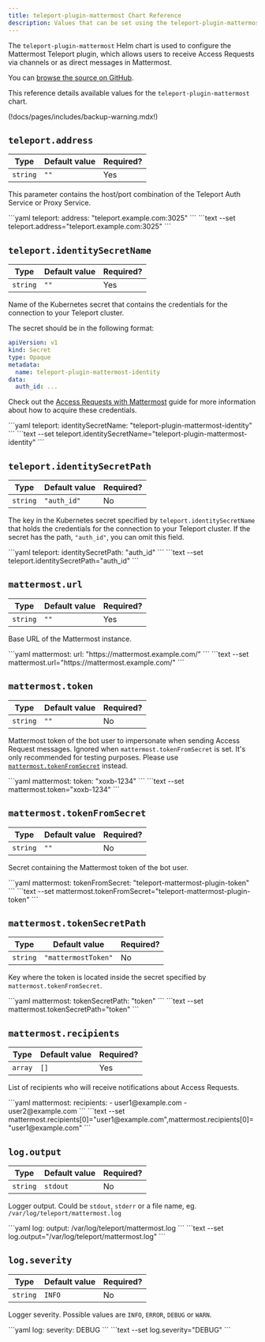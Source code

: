```yaml
---
title: teleport-plugin-mattermost Chart Reference
description: Values that can be set using the teleport-plugin-mattermost Helm chart
---
```


The `teleport-plugin-mattermost` Helm chart is used to configure the
Mattermost Teleport plugin, which allows users to receive Access
Requests via channels or as direct messages in Mattermost.

You can [browse the source on GitHub](https://github.com/gravitational/teleport-plugins/tree/v(=teleport.version=)/charts/access/mattermost).

This reference details available values for the `teleport-plugin-mattermost` chart.

(!docs/pages/includes/backup-warning.mdx!)

## `teleport.address`

| Type | Default value | Required? |
| - | - | - |
| `string` | `""` | Yes |

This parameter contains the host/port combination of the Teleport Auth Service or Proxy Service.

<Tabs>
  <TabItem label="values.yaml">
  ```yaml
  teleport:
    address: "teleport.example.com:3025"
  ```
  </TabItem>
  <TabItem label="--set">
  ```text
  --set teleport.address="teleport.example.com:3025"
  ```
  </TabItem>
</Tabs>

## `teleport.identitySecretName`

| Type | Default value | Required? |
| - | - | - |
| `string` | `""` | Yes |

Name of the Kubernetes secret that contains the credentials for the connection to your Teleport cluster.

The secret should be in the following format:

```yaml
apiVersion: v1
kind: Secret
type: Opaque
metadata:
  name: teleport-plugin-mattermost-identity
data:
  auth_id: ...
```

Check out the [Access Requests with Mattermost](../../access-controls/access-request-plugins/ssh-approval-mattermost.mdx) guide
for more information about how to acquire these credentials.

<Tabs>
  <TabItem label="values.yaml">
  ```yaml
  teleport:
    identitySecretName: "teleport-plugin-mattermost-identity"
  ```
  </TabItem>
  <TabItem label="--set">
  ```text
  --set teleport.identitySecretName="teleport-plugin-mattermost-identity"
  ```
  </TabItem>
</Tabs>

## `teleport.identitySecretPath`

| Type | Default value | Required? |
| - | - | - |
| `string` | `"auth_id"` | No |

The key in the Kubernetes secret specified by `teleport.identitySecretName` that holds the
credentials for the connection to your Teleport cluster. If the secret has the path,
`"auth_id"`, you can omit this field.

<Tabs>
  <TabItem label="values.yaml">
  ```yaml
  teleport:
    identitySecretPath: "auth_id"
  ```
  </TabItem>
  <TabItem label="--set">
  ```text
  --set teleport.identitySecretPath="auth_id"
  ```
  </TabItem>
</Tabs>

## `mattermost.url`

| Type | Default value | Required? |
| - | - | - |
| `string` | `""` | Yes |

Base URL of the Mattermost instance.

<Tabs>
  <TabItem label="values.yaml">
  ```yaml
  mattermost:
    url: "https://mattermost.example.com/"
  ```
  </TabItem>
  <TabItem label="--set">
  ```text
  --set mattermost.url="https://mattermost.example.com/"
  ```
  </TabItem>
</Tabs>

## `mattermost.token`

| Type | Default value | Required? |
| - | - | - |
| `string` | `""` | No |

Mattermost token of the bot user to impersonate when sending Access Request
messages. Ignored when `mattermost.tokenFromSecret` is set.
It's only recommended for testing purposes. Please use
[`mattermost.tokenFromSecret`](#mattermosttokenfromsecret) instead.

<Tabs>
  <TabItem label="values.yaml">
  ```yaml
  mattermost:
    token: "xoxb-1234"
  ```
  </TabItem>
  <TabItem label="--set">
  ```text
  --set mattermost.token="xoxb-1234"
  ```
  </TabItem>
</Tabs>

## `mattermost.tokenFromSecret`

| Type | Default value | Required? |
| - | - | - |
| `string` | `""` | No |

Secret containing the Mattermost token of the bot user.

<Tabs>
  <TabItem label="values.yaml">
  ```yaml
  mattermost:
    tokenFromSecret: "teleport-mattermost-plugin-token"
  ```
  </TabItem>
  <TabItem label="--set">
  ```text
  --set mattermost.tokenFromSecret="teleport-mattermost-plugin-token"
  ```
  </TabItem>
</Tabs>

## `mattermost.tokenSecretPath`

| Type | Default value | Required? |
| - | - | - |
| `string` | `"mattermostToken"` | No |

Key where the token is located inside the secret specified by `mattermost.tokenFromSecret`.

<Tabs>
  <TabItem label="values.yaml">
  ```yaml
  mattermost:
    tokenSecretPath: "token"
  ```
  </TabItem>
  <TabItem label="--set">
  ```text
  --set mattermost.tokenSecretPath="token"
  ```
  </TabItem>
</Tabs>

## `mattermost.recipients`

| Type | Default value | Required? |
| - | - | - |
| `array` | `[]` | Yes |

List of recipients who will receive notifications about Access Requests.

<Tabs>
  <TabItem label="values.yaml">
  ```yaml
  mattermost:
    recipients:
      - user1@example.com
      - user2@example.com
  ```
  </TabItem>
  <TabItem label="--set">
  ```text
  --set mattermost.recipients[0]="user1@example.com",mattermost.recipients[0]="user1@example.com"
  ```
  </TabItem>
</Tabs>

## `log.output`

| Type | Default value | Required? |
| - | - | - |
| `string` | `stdout` | No |

Logger output. Could be `stdout`, `stderr` or a file name, eg. `/var/log/teleport/mattermost.log`

<Tabs>
  <TabItem label="values.yaml">
  ```yaml
  log:
    output: /var/log/teleport/mattermost.log
  ```
  </TabItem>
  <TabItem label="--set">
  ```text
  --set log.output="/var/log/teleport/mattermost.log"
  ```
  </TabItem>
</Tabs>

## `log.severity`

| Type | Default value | Required? |
| - | - | - |
| `string` | `INFO` | No |

Logger severity. Possible values are `INFO`, `ERROR`, `DEBUG` or `WARN`.

<Tabs>
  <TabItem label="values.yaml">
  ```yaml
  log:
    severity: DEBUG
  ```
  </TabItem>
  <TabItem label="--set">
  ```text
  --set log.severity="DEBUG"
  ```
  </TabItem>
</Tabs>

